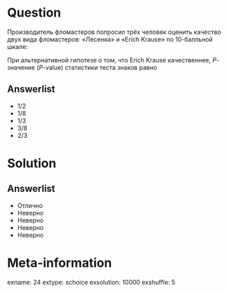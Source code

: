 Question
========
  Производитель фломастеров попросил трёх человек оценить качество двух вида фломастеров: «Лесенка» и «Erich Krause» по 10-балльной шкале:

\begin{center}
\begin{tabular}{lrrr} \toprule
 & Пафнутий & Андрей & Карл \\
\midrule
Лесенка & 9 & 7 & 6 \\
Erich Krause & 8 & 9 & 7 \\
\bottomrule
\end{tabular}
\end{center}

При альтернативной гипотезе о том, что Erich Krause качественнее, \textbf{точное} $P$-значение ($P$-value) статистики теста знаков равно

  

Answerlist
----------
*  1/2
*  1/8
*  1/3
*  3/8
*  2/3

Solution
========

Answerlist
----------
*  Отлично
*  Неверно
*  Неверно
*  Неверно
*  Неверно

Meta-information
================
exname: 24
extype: schoice
exsolution: 10000
exshuffle: 5
